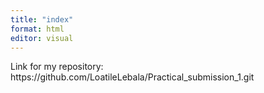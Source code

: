 ```yaml
---
title: "index"
format: html
editor: visual
---
```

Link for my repository: https://github.com/LoatileLebala/Practical_submission_1.git
